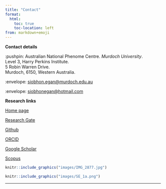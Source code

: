 ```yaml
---
title: "Contact"
format:
  html:
    toc: true
    toc-location: left
from: markdown+emoji
---
```


**Contact details**


:pushpin: Australian National Phenome Centre. 
*Murdoch University*.       
Level 3, Harry Perkins Institute.     
5 Robin Warren Drive.     
Murdoch, 6150, Western Australia.


:envelope: [siobhon.egan\@murdoch.edu.au](mailto:siobhon.egan@murdoch.edu.au){.email}

:envelope: [siobhonegan\@hotmail.com](mailto:siobhonegan@hotmail.com){.email}

**Research links**

<a href="https://siobhonlegan.com" class="list-group-item list-group-item-action">
<i class="fas fa-home"></i> Home page </a>

<a href="https://www.researchgate.net/profile/Siobhon_Egan" class="list-group-item list-group-item-action">
<i class="fab fa-researchgate"></i> Research Gate </a>

<a href="https://github.com/siobhon-egan" class="list-group-item list-group-item-action">
<i class="fab fa-github"></i> Github </a>

<a href="http://orcid.org/0000-0003-4395-4069" class="list-group-item list-group-item-action">
<i class="fas fa-address-card"></i> ORCID </a>

<a href="https://scholar.google.com/citations?user=BrX5o08AAAAJ&hl=en&oi=ao" class="list-group-item list-group-item-action">
<i class="fab fa-google"></i> Google Scholar </a>

<a href="https://www.scopus.com/authid/detail.uri?authorId=57202210372&amp;eid=2-s2.0-85047463715" class="list-group-item list-group-item-action">
<i class="fas fa-glasses"></i> Scopus </a>


```r
knitr::include_graphics("images/IMG_2877.jpg")
```


```r
knitr::include_graphics("images/SE_1a.png")
```


------------------------------------------------------------------------

<!--
**Webpages**

I (attempt) to keep my data analysis skills sharp during my research and
maintain the following websites:

[Personal page - RStudio, intro to sequence analysis &
phylogenetics](https://siobhonlegan.com/research_site/)

[Cryptick lab group page - bioinformatics with NGS
data](https://cryptick-lab.github.io/NGS-Analysis/_site/index.html)

<br></br>

**Media links**

It was a privilege to share my experiences to-date with some keen high
school students at the first Pawsey careers night in 2018 -- a write-up
on the event is available
[here](https://pawsey.org.au/stem-supercomputers-pawseys-first-careers-night/).

On the back of my internship with Pawsey I wanted to put my newly
discovered bioinformatic skills to good use and started my PhD at
Murdoch University. Pawsey invited me back to show where the diverse
world of super-computing can take you. For me, it involves everything
from the field, to the lab, and then onto the big wide world of coding.
The video by Pawsey can be found
[here](https://www.youtube.com/watch?v=4kf2OR9lEww&t=1s).
-->
